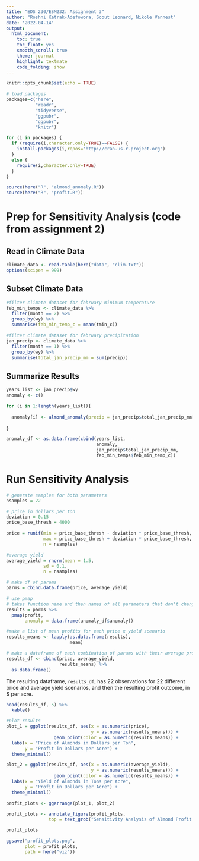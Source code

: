 ```yaml
---
title: "EDS 230/ESM232: Assignment 3"
author: "Roshni Katrak-Adefowora, Scout Leonard, Nikole Vannest"
date: '2022-04-14'
output:
  html_document:
    toc: true
    toc_float: yes
    smooth_scroll: true
    theme: journal
    highlight: textmate
    code_folding: show
---
```


```r
knitr::opts_chunk$set(echo = TRUE)

# load packages
packages=c("here",
           "readr",
           "tidyverse",
           "ggpubr",
           "ggpubr",
           "knitr")

for (i in packages) {
  if (require(i,character.only=TRUE)==FALSE) {
    install.packages(i,repos='http://cran.us.r-project.org')
  }
  else {
    require(i,character.only=TRUE)
  }
}

source(here("R", "almond_anomaly.R"))
source(here("R", "profit.R"))
```

# Prep for Sensitivity Analysis (code from assignment 2)

## Read in Climate Data

```r
climate_data <- read.table(here("data", "clim.txt"))
options(scipen = 999)
```

## Subset Climate Data

```r
#filter climate dataset for february minimum temperature
feb_min_temps <- climate_data %>%
  filter(month == 2) %>% 
  group_by(wy) %>% 
  summarise(feb_min_temp_c = mean(tmin_c))

#filter climate dataset for february precipitation 
jan_precip <- climate_data %>% 
  filter(month == 1) %>%
  group_by(wy) %>% 
  summarise(total_jan_precip_mm = sum(precip))
```

## Summarize Results

```r
years_list <- jan_precip$wy
anomaly <- c()

for (i in 1:length(years_list)){
  
  anomaly[i] <- almond_anomaly(precip = jan_precip$total_jan_precip_mm[i], temp = feb_min_temps$feb_min_temp_c[i])
  
}

anomaly_df <- as.data.frame(cbind(years_list, 
                                  anomaly,
                                  jan_precip$total_jan_precip_mm,
                                  feb_min_temps$feb_min_temp_c))

```

# Run Sensitivity Analysis

```r
# generate samples for both parameters
nsamples = 22

# price in dollars per ton
deviation = 0.15
price_base_thresh = 4000

price = runif(min = price_base_thresh - deviation * price_base_thresh,
              max = price_base_thresh + deviation * price_base_thresh,
              n = nsamples)

#average yield
average_yield = rnorm(mean = 1.5, 
              sd = 0.1, 
              n = nsamples)

# make df of params
parms = cbind.data.frame(price, average_yield)

# use pmap 
# takes function name and then names of all parameters that don't change
results = parms %>% 
  pmap(profit,
       anomaly = data.frame(anomaly_df$anomaly))

#make a list of mean profits for each price x yield scenario
results_means <- lapply(as.data.frame(results), 
                        mean) 

# make a dataframe of each combination of params with their average profit outcome
results_df <- cbind(price, average_yield, 
                    results_means) %>% 
  as.data.frame()
```

The resulting dataframe, `results_df`, has 22 observations for 22 different price and average yield scenarios, and then the resulting profit outcome, in $ per acre. 

```r
head(results_df, 5) %>% 
  kable()
```



```r
#plot results
plot_1 = ggplot(results_df, aes(x = as.numeric(price), 
                                y = as.numeric(results_means))) +
                  geom_point(color = as.numeric(results_means)) +
  labs(x = "Price of Almonds in Dollars per Ton",
       y = "Profit in Dollars per Acre") +
  theme_minimal()

plot_2 = ggplot(results_df, aes(x = as.numeric(average_yield), 
                                y = as.numeric(results_means))) +
                  geom_point(color = as.numeric(results_means)) +
  labs(x = "Yield of Almonds in Tons per Acre",
       y = "Profit in Dollars per Acre") +
  theme_minimal()

profit_plots <- ggarrange(plot_1, plot_2) 

profit_plots <- annotate_figure(profit_plots,
                top = text_grob("Sensitivity Analysis of Almond Profit to Average Yield and Almond Price", face = "bold", size = 14))

profit_plots
```

```r
ggsave("profit_plots.png",
       plot = profit_plots,
       path = here("viz"))
```

